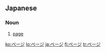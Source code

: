 ==Japanese==                                          
===Noun===
{{ja-noun|ka|rom=pēji|hidx=へえじ''}}

# [[page]]

[[ko:ページ]]
[[lo:ページ]]
[[ja:ページ]]
[[fi:ページ]]
[[tr:ページ]]